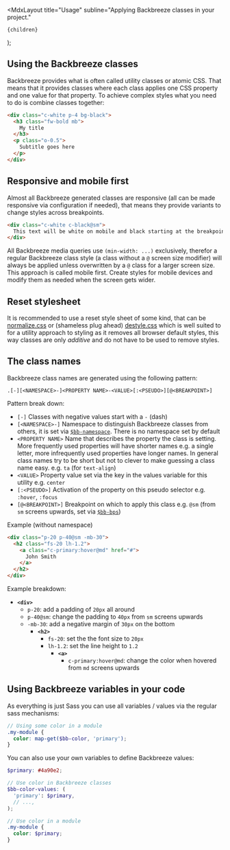 
  <MdxLayout
    title="Usage"
    subline="Applying Backbreeze classes in your project."
  >
    {children}
  </MdxLayout>
);

## Using the Backbreeze classes

Backbreeze provides what is often called utility classes or atomic CSS. That means that it provides classes where each class applies one CSS property and one value for that property. To achieve complex styles what you need to do is combine classes together:

```html
<div class="c-white p-4 bg-black">
  <h3 class="fw-bold mb">
    My title
  </h3>
  <p class="o-0.5">
    Subtitle goes here
  </p>
</div>
```

## Responsive and mobile first

Almost all Backbreeze generated classes are responsive (all can be made responsive via configuration if needed), that means they provide variants to change styles across breakpoints.

```html
<div class="c-white c-black@sm">
  This text will be white on mobile and black starting at the breakpoint `sm`
</div>
```

All Backbreeze media queries use `(min-width: ...)` exclusively, therefor a regular Backbreeze class style (a class without a `@` screen size modifier) will always be applied unless overwritten by a `@` class for a larger screen size. This approach is called mobile first. Create styles for mobile devices and modify them as needed when the screen gets wider.

## Reset stylesheet

It is recommended to use a reset style sheet of some kind, that can be [normalize.css](https://necolas.github.io/normalize.css/) or (shameless plug ahead) [destyle.css](https://nicolas-cusan.github.io/destyle.css/) which is well suited to for a utility approach to styling as it removes all browser default styles, this way classes are only _additive_ and do not have to be used to remove styles.

## The class names

Backbreeze class names are generated using the following pattern:

```
.[-][<NAMESPACE>-]<PROPERTY NAME>-<VALUE>[:<PSEUDO>][@<BREAKPOINT>]
```

Pattern break down:

- `[-]` Classes with negative values start with a `-` (dash)
- `[<NAMESPACE>-]` Namespace to distinguish Backbreeze classes from others, it is set via [`$bb-namespace`](/configuration#bb-namespace). There is no namespace set by default
- `<PROPERTY NAME>` Name that describes the property the class is setting. More frequently used properties will have shorter names e.g. a single letter, more infrequently used properties have longer names. In general class names try to be short but not to clever to make guessing a class name easy. e.g. `ta` (for `text-align`)
- `<VALUE>` Property value set via the key in the values variable for this utility e.g. `center`
- `[:<PSEUDO>]` Activation of the property on this pseudo selector e.g. `:hover`, `:focus`
- `[@<BREAKPOINT>]` Breakpoint on which to apply this class e.g. `@sm` (from `sm` screens upwards, set via [`$bb-bps`](/configuration#bb-bps))

Example (without namespace)

```html
<div class="p-20 p-40@sm -mb-30">
  <h2 class="fs-20 lh-1.2">
    <a class="c-primary:hover@md" href="#">
      John Smith
    </a>
  </h2>
</div>
```

Example breakdown:

- **`<div>`**
  - `p-20`: add a padding of `20px` all around
  - `p-40@sm`: change the padding to `40px` from `sm` screens upwards
  - `-mb-30`: add a negative margin of `30px` on the bottom
    - **`<h2>`**
      - `fs-20`: set the the font size to `20px`
      - `lh-1.2`: set the line height to `1.2`
        - **`<a>`**
          - `c-primary:hover@md`: change the color when hovered from `md` screens upwards

## Using Backbreeze variables in your code

As everything is just Sass you can use all variables / values via the regular sass mechanisms:

```scss
// Using some color in a module
.my-module {
  color: map-get($bb-color, 'primary');
}
```

You can also use your own variables to define Backbreeze values:

```scss
$primary: #4a90e2;

// Use color in Backbreeze classes
$bb-color-values: (
  'primary': $primary,
  // ...,
);

// Use color in a module
.my-module {
  color: $primary;
}
```
